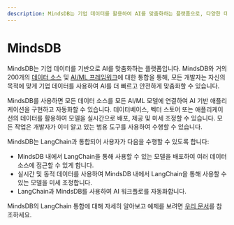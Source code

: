 ```yaml
---
description: MindsDB는 기업 데이터를 활용하여 AI를 맞춤화하는 플랫폼으로, 다양한 데이터 소스와 AI/ML 프레임워크와 통합됩니다.
---
```


# MindsDB

MindsDB는 기업 데이터를 기반으로 AI를 맞춤화하는 플랫폼입니다. MindsDB와 거의 200개의 [데이터 소스](https://docs.mindsdb.com/integrations/data-overview) 및 [AI/ML 프레임워크](https://docs.mindsdb.com/integrations/ai-overview)에 대한 통합을 통해, 모든 개발자는 자신의 목적에 맞게 기업 데이터를 사용하여 AI를 더 빠르고 안전하게 맞춤화할 수 있습니다.

MindsDB를 사용하면 모든 데이터 소스를 모든 AI/ML 모델에 연결하여 AI 기반 애플리케이션을 구현하고 자동화할 수 있습니다. 데이터베이스, 벡터 스토어 또는 애플리케이션의 데이터를 활용하여 모델을 실시간으로 배포, 제공 및 미세 조정할 수 있습니다. 모든 작업은 개발자가 이미 알고 있는 범용 도구를 사용하여 수행할 수 있습니다.

MindsDB는 LangChain과 통합되어 사용자가 다음을 수행할 수 있도록 합니다:

- MindsDB 내에서 LangChain을 통해 사용할 수 있는 모델을 배포하여 여러 데이터 소스에 접근할 수 있게 합니다.
- 실시간 및 동적 데이터를 사용하여 MindsDB 내에서 LangChain을 통해 사용할 수 있는 모델을 미세 조정합니다.
- LangChain과 MindsDB를 사용하여 AI 워크플로를 자동화합니다.

MindsDB의 LangChain 통합에 대해 자세히 알아보고 예제를 보려면 [우리 문서](https://docs.mindsdb.com/integrations/ai-engines/langchain)를 참조하세요.